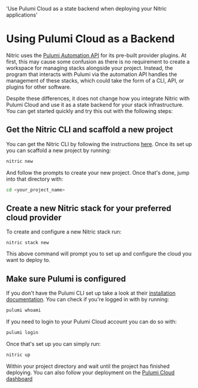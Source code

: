   'Use Pulumi Cloud as a state backend when deploying your Nitric applications'

# Using Pulumi Cloud as a Backend

Nitric uses the [Pulumi Automation API](https://www.pulumi.com/automation/) for its pre-built provider plugins. At first, this may cause some confusion as there is no requirement to create a workspace for managing stacks alongside your project. Instead, the program that interacts with Pulumi via the automation API handles the management of these stacks, which could take the form of a CLI, API, or plugins for other software.

Despite these differences, it does not change how you integrate Nitric with Pulumi Cloud and use it as a state backend for your stack infrastructure. You can get started quickly and try this out with the following steps:

## Get the Nitric CLI and scaffold a new project

You can get the Nitric CLI by following the instructions [here](/guides/getting-started/v0/installation). Once its set up you can scaffold a new project by running:

```bash
nitric new
```

And follow the prompts to create your new project. Once that's done, jump into that directory with:

```bash
cd <your_project_name>
```

## Create a new Nitric stack for your preferred cloud provider

To create and configure a new Nitric stack run:

```
nitric stack new
```

This above command will prompt you to set up and configure the cloud you want to deploy to.

## Make sure Pulumi is configured

If you don't have the Pulumi CLI set up take a look at their [installation documentation](https://www.pulumi.com/docs/install/). You can check if you're logged in with by running:

```bash
pulumi whoami
```

If you need to login to your Pulumi Cloud account you can do so with:

```bash
pulumi login
```

Once that's set up you can simply run:

```bash
nitric up
```

Within your project directory and wait until the project has finished deploying. You can also follow your deployment on the [Pulumi Cloud dashboard](https://app.pulumi.com)
